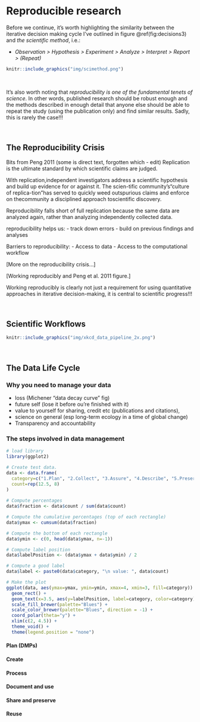 # Reproducible research

Before we continue, it's worth highlighting the similarity between the iterative decision making cycle I've outlined in figure \@ref(fig:decisions3) and _the scientific method_, i.e.:

- _Observation > Hypothesis > Experiment > Analyze > Interpret > Report > (Repeat)_

```r
knitr::include_graphics("img/scimethod.png")
```

<br>

It's also worth noting that _reproducibility is one of the fundamental tenets of science_. In other words, published research should be robust enough and the methods described in enough detail that anyone else should be able to repeat the study (using the publication only) and find similar results. Sadly, this is rarely the case!!!

<br>

## The Reproducibility Crisis

Bits from Peng 2011 (some is direct text, forgotten which - edit)
Replication is the ultimate standard by which scientific claims are judged. 

With replication,independent investigators address a scientific hypothesis and build up evidence for or against it. The scien-tific community’s“culture of replica-tion”has served to quickly weed outspurious claims and enforce on thecommunity a disciplined approach toscientific discovery.

Reproducibility falls short of full replication because the same data are analyzed again, rather than analyzing independently collected data. 

reproducibility helps us:
- track down errors
- build on previous findings and analyses

Barriers to reproducibility:
- Access to data
- Access to the computational workflow


[More on the reproducibility crisis...]

[Working reproducibly and Peng et al. 2011 figure.]

Working reproducibly is clearly not just a requirement for using quantitative approaches in iterative decision-making, it is central to scientific progress!!!

<br>

## Scientific Workflows

```r
knitr::include_graphics("img/xkcd_data_pipeline_2x.png")
```

<br>

## The Data Life Cycle

### Why you need to manage your data

- loss (Michener "data decay curve" fig)
- future self (lose it before ou're finished with it)
- value to yourself for sharing, credit etc (publications and citations), 
- science on general (esp long-term ecology in a time of global change)
- Transparency and accountability

### The steps involved in data management

```r
# load library
library(ggplot2)

# Create test data.
data <- data.frame(
  category=c("1.Plan", "2.Collect", "3.Assure", "4.Describe", "5.Preserve", "6.Discover", "7.Integrate", "8.Analyze"),
  count=rep(12.5, 8)
)
 
# Compute percentages
data$fraction <- data$count / sum(data$count)

# Compute the cumulative percentages (top of each rectangle)
data$ymax <- cumsum(data$fraction)

# Compute the bottom of each rectangle
data$ymin <- c(0, head(data$ymax, n=-1))

# Compute label position
data$labelPosition <- (data$ymax + data$ymin) / 2

# Compute a good label
data$label <- paste0(data$category, "\n value: ", data$count)

# Make the plot
ggplot(data, aes(ymax=ymax, ymin=ymin, xmax=4, xmin=3, fill=category)) +
  geom_rect() +
  geom_text(x=3.5, aes(y=labelPosition, label=category, color=category)) + # x here controls label position (inner / outer)
  scale_fill_brewer(palette="Blues") +
  scale_color_brewer(palette="Blues", direction = -1) +
  coord_polar(theta="y") +
  xlim(c(2, 4.5)) +
  theme_void() +
  theme(legend.position = "none")
```


#### Plan (DMPs)

#### Create

#### Process

#### Document and use

#### Share and preserve

#### Reuse

<br>
